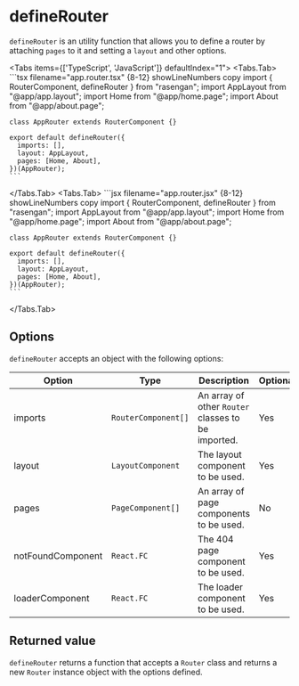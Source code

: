 
# defineRouter

`defineRouter` is an utility function that allows you to define a router by attaching `pages` to it and setting a `layout` and other options.

<Tabs items={['TypeScript', 'JavaScript']} defaultIndex="1">
  <Tabs.Tab>
    ```tsx filename="app.router.tsx" {8-12} showLineNumbers copy
    import { RouterComponent, defineRouter } from "rasengan";
    import AppLayout from "@app/app.layout";
    import Home from "@app/home.page";
    import About from "@app/about.page";

    class AppRouter extends RouterComponent {}

    export default defineRouter({
      imports: [],
      layout: AppLayout,
      pages: [Home, About],
    })(AppRouter);
    ```

  </Tabs.Tab>
  <Tabs.Tab>
    ```jsx filename="app.router.jsx" {8-12} showLineNumbers copy
    import { RouterComponent, defineRouter } from "rasengan";
    import AppLayout from "@app/app.layout";
    import Home from "@app/home.page";
    import About from "@app/about.page";

    class AppRouter extends RouterComponent {}

    export default defineRouter({
      imports: [],
      layout: AppLayout,
      pages: [Home, About],
    })(AppRouter);
    ```

  </Tabs.Tab>
</Tabs>

## Options

`defineRouter` accepts an object with the following options:

| Option            | Type                | Description                                        | Optional |
| ----------------- | ------------------- | -------------------------------------------------- | -------- |
| imports           | `RouterComponent[]` | An array of other `Router` classes to be imported. | Yes      |
| layout            | `LayoutComponent`   | The layout component to be used.                   | Yes      |
| pages             | `PageComponent[]`   | An array of page components to be used.            | No       |
| notFoundComponent | `React.FC`          | The 404 page component to be used.                 | Yes      |
| loaderComponent   | `React.FC`          | The loader component to be used.                   | Yes      |

## Returned value

`defineRouter` returns a function that accepts a `Router` class and returns a new `Router` instance object with the options defined.
